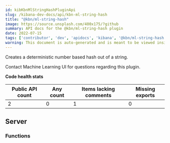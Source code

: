 ```yaml
---
id: kibKbnMlStringHashPluginApi
slug: /kibana-dev-docs/api/kbn-ml-string-hash
title: "@kbn/ml-string-hash"
image: https://source.unsplash.com/400x175/?github
summary: API docs for the @kbn/ml-string-hash plugin
date: 2022-07-15
tags: ['contributor', 'dev', 'apidocs', 'kibana', '@kbn/ml-string-hash']
warning: This document is auto-generated and is meant to be viewed inside our experimental, new docs system. Reach out in #docs-engineering for more info.
---
```


Creates a deterministic number based hash out of a string.

Contact Machine Learning UI for questions regarding this plugin.

**Code health stats**

| Public API count  | Any count | Items lacking comments | Missing exports |
|-------------------|-----------|------------------------|-----------------|
| 2 | 0 | 1 | 0 |

## Server

### Functions
<DocDefinitionList data={kbnMlStringHashObj.server.functions}/>

